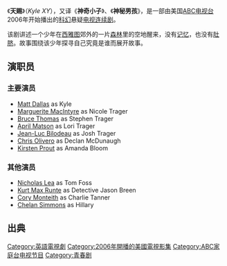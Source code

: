 {{Infobox Television
| show_name    = 天赐(Kyle XY)
| image        = <!-- 檔案不存在 [[File:Kyle_XY_logo.png|225px]] -->
| caption      = ''Kyle XY'' title card
| format       = [[科幻|科幻]], [[青春劇|青春劇]]
| runtime      = 約42-45分鐘| creator      = [[艾瑞克·布萊茲|艾瑞克·布萊茲]]<br>J. Mackye Gruber
| executive_producer = J.C. Spink<br />Chris Bender<br />David Himelfarb<br />Eric Tuchman
| starring     = [[Matt_Dallas|Matt Dallas]]<br />[[Marguerite_MacIntyre|Marguerite MacIntyre]]<br />[[Bruce_Thomas_(actor)|Bruce Thomas]]<br />[[April_Matson|April Matson]]<br />[[Jean-Luc_Bilodeau|Jean-Luc Bilodeau]]<br />[[Chris_Olivero|Chris Olivero]]<br />[[Kirsten_Prout|Kirsten Prout]]
| country      = {{Flagicon|USA}} [[United_States|United States]]
| network      = [[ABC家庭|ABC Family]] <!-- original -->
| first_aired  = 2006年6月26日
| last_aired   = 2009年3月16日
| num_episodes = [[Kyle_XY:_Season_1|10]] (Season One)
| imdb_id      = 0756509
| tv_com_id    = 35825 
}}

《'''天赐'''》（''Kyle XY''），又译《'''神奇小子'''》、《'''神秘男孩'''》，是一部由美国[[ABC电视台|ABC电视台]]2006年开始播出的[[科幻|科幻]]悬疑[[电视连续剧|电视连续剧]]。

该剧讲述一个少年在[[西雅图|西雅图]]郊外的一片[[森林|森林]]里的空地醒来，没有[[记忆|记忆]]，也没有[[肚脐|肚脐]]。故事围绕该少年探寻自己究竟是谁而展开故事。

==演职员==

===主要演员===
* [[Matt_Dallas|Matt Dallas]] as Kyle
* [[Marguerite_MacIntyre|Marguerite MacIntyre]] as Nicole Trager
* [[Bruce_Thomas_(actor)|Bruce Thomas]] as Stephen Trager 
* [[April_Matson|April Matson]] as Lori Trager
* [[Jean-Luc_Bilodeau|Jean-Luc Bilodeau]] as Josh Trager
* [[Chris_Olivero|Chris Olivero]] as Declan McDunaugh
* [[Kirsten_Prout|Kirsten Prout]] as Amanda Bloom

===其他演员===
* [[Nicholas_Lea|Nicholas Lea]] as Tom Foss
* [[Kurt_Max_Runte|Kurt Max Runte]] as Detective Jason Breen 
* [[Cory_Monteith|Cory Monteith]] as Charlie Tanner
* [[Chelan_Simmons|Chelan Simmons]] as Hillary

==出典==

{{ABC Family}}
{{DEFAULTSORT:Kyle XY}}
[[Category:英語電視劇|Category:英語電視劇]]
[[Category:2006年開播的美國電視影集|Category:2006年開播的美國電視影集]]
[[Category:ABC家庭台电视节目|Category:ABC家庭台电视节目]]
[[Category:青春剧|Category:青春剧]]